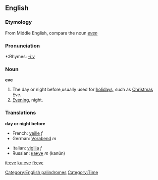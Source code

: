{{see|Eve}}

==English==
[[Category:English palindromes]]
===Etymology===
From Middle English, compare the noun ''[[even]]''

===Pronunciation===
*:Rhymes: [[Rhymes:English:-iːv|-iːv]]

===Noun===
'''eve'''
#The day or night before,usually used for [[holiday]]s, such as [[Christmas]] Eve.
#[[Evening]], night.

===Translations===

'''day or night before'''
{{top}}
*French: [[veille]] ''f''
*German: [[Vorabend]] ''m''
{{mid}}
*Italian: [[vigilia]] ''f''
*Russian: [[канун]] ''m'' (kanún)
{{bottom}}

[[Category:Time]]
[[it:eve]]
[[ku:eve]]
[[fi:eve]]